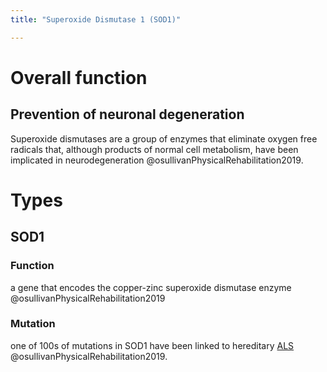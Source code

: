 ```yaml
---
title: "Superoxide Dismutase 1 (SOD1)"

---
```


# Overall function
## Prevention of neuronal degeneration
Superoxide dismutases are a group of enzymes that eliminate oxygen free radicals that, although products of normal cell metabolism, have been implicated in neurodegeneration @osullivanPhysicalRehabilitation2019.

# Types

## SOD1
### Function
a gene that encodes the copper-zinc superoxide dismutase enzyme @osullivanPhysicalRehabilitation2019

### Mutation
one of 100s of mutations in SOD1 have been linked to hereditary [ALS]({{< var ref-amyotrophic-lateral-sclerosis >}}) @osullivanPhysicalRehabilitation2019.